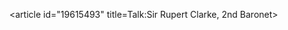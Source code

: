 <article id="19615493" title=Talk:Sir Rupert Clarke, 2nd Baronet>
	<talkpage id="19615493" title="Talk:Sir Rupert Clarke, 2nd Baronet">
{{WikiProject Australia|class=stub|importance=}}
{{WikiProject Biography
|living=no
|class=stub

|listas=Clarke, Rupert, 2nd Baronet
}}
	</talkpage>
</article>